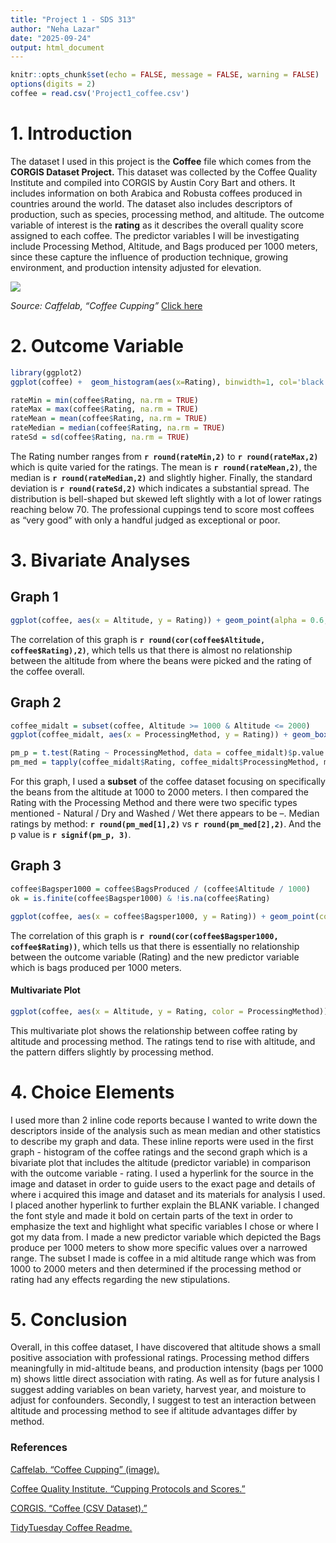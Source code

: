 ```yaml
---
title: "Project 1 - SDS 313"
author: "Neha Lazar"
date: "2025-09-24"
output: html_document
---
```


```r
knitr::opts_chunk$set(echo = FALSE, message = FALSE, warning = FALSE)
options(digits = 2)
coffee = read.csv('Project1_coffee.csv')
```

# **1. Introduction**
The dataset I used in this project is the **Coffee** file which comes from the **CORGIS Dataset Project.** This dataset was collected by the Coffee Quality Institute and compiled into CORGIS by Austin Cory Bart and others. It includes information on both Arabica and Robusta coffees produced in countries around the world. The dataset also includes descriptors of production, such as species, processing method, and altitude. The outcome variable of interest is the **rating** as it describes the overall quality score assigned to each coffee. The predictor variables I will be investigating include Processing Method, Altitude, and Bags produced per 1000 meters, since these capture the influence of production technique, growing environment, and production intensity adjusted for elevation.

![](coffee.jpg)

*Source: Caffelab, “Coffee Cupping”* [Click here](https://caffelab.com/cupping-spoon-professional/
)

# **2. Outcome Variable**

```r
library(ggplot2)
ggplot(coffee) +  geom_histogram(aes(x=Rating), binwidth=1, col='black', fill='chocolate4') + labs(x='Rating of Coffee', title = 'Distribution of Rating', y = 'Frequency') + theme_minimal()

rateMin = min(coffee$Rating, na.rm = TRUE)
rateMax = max(coffee$Rating, na.rm = TRUE)
rateMean = mean(coffee$Rating, na.rm = TRUE)
rateMedian = median(coffee$Rating, na.rm = TRUE)
rateSd = sd(coffee$Rating, na.rm = TRUE)
```

The Rating number ranges from **`r round(rateMin,2)`** to **`r round(rateMax,2)`** which is quite varied for the ratings. The mean is **`r round(rateMean,2)`**, the median is **`r round(rateMedian,2)`** and slightly higher. Finally, the standard deviation is **`r round(rateSd,2)`** which indicates a substantial spread. The distribution is bell-shaped but skewed left slightly with a lot of lower ratings reaching below 70. The professional cuppings tend to score most coffees as “very good” with only a handful judged as exceptional or poor.

# **3. Bivariate Analyses** 
## **Graph 1**
```r
ggplot(coffee, aes(x = Altitude, y = Rating)) + geom_point(alpha = 0.6, color = "brown4", pch = 20) + labs(title = "Coffee Rating by Altitude", x = "Altitude (meters)", y = "Rating") + theme_minimal()
```

The correlation of this graph is **`r round(cor(coffee$Altitude, coffee$Rating),2)`**, which tells us that there is almost no relationship between the altitude from where the beans were picked and the rating of the coffee overall. 

## **Graph 2**
```r
coffee_midalt = subset(coffee, Altitude >= 1000 & Altitude <= 2000)
ggplot(coffee_midalt, aes(x = ProcessingMethod, y = Rating)) + geom_boxplot(fill = "forestgreen") + labs(title = "Coffee Rating by Processing Method", x = "Processing Method", y = "Rating") + theme_minimal()

pm_p = t.test(Rating ~ ProcessingMethod, data = coffee_midalt)$p.value
pm_med = tapply(coffee_midalt$Rating, coffee_midalt$ProcessingMethod, median, na.rm = TRUE)
```

For this graph, I used a **subset** of the coffee dataset focusing on specifically the beans from the altitude at 1000 to 2000 meters. I then compared the Rating with the Processing Method and there were two specific types mentioned - Natural / Dry and Washed / Wet there appears to be --. Median ratings by method: **`r round(pm_med[1],2)`** vs **`r round(pm_med[2],2)`**. And the p value is **`r signif(pm_p, 3)`**.

## **Graph 3**
```r
coffee$Bagsper1000 = coffee$BagsProduced / (coffee$Altitude / 1000)
ok = is.finite(coffee$Bagsper1000) & !is.na(coffee$Rating)

ggplot(coffee, aes(x = coffee$Bagsper1000, y = Rating)) + geom_point(color = "goldenrod1") + labs(title = "Coffee Rating by Bags Produced per 1000 meters", x = "Bags Produced per 1000 meters",y = "Rating" ) + theme_minimal() 
```

The correlation of this graph is **`r round(cor(coffee$Bagsper1000, coffee$Rating))`**, which tells us that there is essentially no relationship between the outcome variable (Rating) and the new predictor variable which is bags produced per 1000 meters.


#### **Multivariate Plot**
```r
ggplot(coffee, aes(x = Altitude, y = Rating, color = ProcessingMethod)) + geom_point(alpha = 0.6) + labs(title = "Coffee Rating by Altitude and Processing Method", x = "Altitude (meters)", y = "Rating") + theme_minimal() + scale_color_manual(values = c("Natural / Dry" = "goldenrod1", "Washed / Wet" = "forestgreen"))
```

This multivariate plot shows the relationship between coffee rating by altitude and processing method. The ratings tend to rise with altitude, and the pattern differs slightly by processing method.

# **4. Choice Elements**
I used more than 2 inline code reports because I wanted to write down the descriptors inside of the analysis such as mean median and other statistics to describe my graph and data. These inline reports were used in the first graph - histogram of the coffee ratings and the second graph which is a bivariate plot that includes the altitude (predictor variable) in comparison with the outcome variable - rating. I used a hyperlink for the source in the image and dataset in order to guide users to the exact page and details of where i acquired this image and dataset and its materials for analysis I used. I placed another hyperlink to further explain the BLANK variable. I changed the font style and made it bold on certain parts of the text in order to emphasize the text and highlight what specific variables I chose or where I got my data from. I made a new predictor variable which depicted the Bags produce per 1000 meters to show more specific values over a narrowed range. The subset I made is coffee in a mid altitude range which was from 1000 to 2000 meters and then determined if the processing method or rating had any effects regarding the new stipulations.


# **5. Conclusion**
Overall, in this coffee dataset, I have discovered that altitude shows a small positive association with professional ratings. Processing method differs meaningfully in mid-altitude beans, and production intensity (bags per 1000 m) shows little direct association with rating. As well as for future analysis I suggest adding variables on bean variety, harvest year, and moisture to adjust for confounders. Secondly, I suggest to test an interaction between altitude and processing method to see if altitude advantages differ by method.

### **References**
[Caffelab. “Coffee Cupping” (image).](https://caffelab.com/cupping-spoon-professional/) 

[Coffee Quality Institute. “Cupping Protocols and Scores.”]( https://www.coffeeinstitute.org)

[CORGIS. “Coffee (CSV Dataset).”](https://corgis-edu.github.io/corgis/csv/coffee/)

[TidyTuesday Coffee Readme.](https://github.com/rfordatascience/tidytuesday/tree/2e9bd5a67e09b14d01f616b00f7f7e0931515d24/data/2020/2020-07-07)
